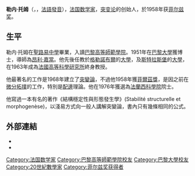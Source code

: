 {{unreferenced|time=2017-01-28T08:06:11+00:00}}
{{Infobox Scientist
| name= 勒內·托姆
| image = René Thom.jpeg
| image_size =150px
| caption = 
| birth_date =  {{birth_date|1923|9|2}}
| birth_place = {{flagicon|FRA}} [[法蘭西第三共和國|法國]][[蒙貝利亞爾|蒙貝利亞爾]]
| death_date = {{death date and age|2002|10|25|1923|9|2}}
| death_place = {{FRA}}[[Bures-sur-Yvette|Bures-sur-Yvette]]
| residence =  
| nationality = {{FRA}}
| field =  [[數學|數學]]
| known_for =
| work_institution =     
| alma_mater = [[Lycée_Saint-Louis|Lycée Saint-Louis]]<br />[[巴黎高等師範學院|巴黎高等師範學院]]<br />[[巴黎大學|巴黎大學]]    
| doctoral_advisor = 亨利·嘉當
| doctoral_students =    
| prizes = [[菲爾茲獎|菲爾茲獎]] (1958)
| religion =      
| footnotes =    
| URL = 
}}

'''勒内·托姆'''（{{lang|fr|'''René Thom'''}}，{{bd|1923年|9月2日|2002年|10月25日|catIdx=T}}，[[法語|法語]][[國際音標|發音]]{{IPA|[ʀəne tɔm]}}），[[法国|法国]][[数学家|数学家]]，[[突变论|突变论]]的创始人，於1958年获[[菲尔兹奖|菲尔兹奖]]。

== 生平 ==
勒内·托姆在[[聖路易中學|聖路易中學]]畢業，入讀[[巴黎高等師範學院|巴黎高等師範學院]]。1951年在[[巴黎大學|巴黎大學]]獲博士，導師為[[昂利·嘉當|昂利·嘉當]]。他先後任教於[[格勒諾布爾|格勒諾布爾]]的[[約瑟夫·傅里葉大學|大學]]，及[[斯特拉斯堡|斯特拉斯堡]]的[[斯特拉斯堡大學|大學]]，在1963年成為[[法國高等科學研究所|法國高等科學研究所]]終身教授。

他最著名的工作是1968年建立了[[突變論|突變論]]，不過他1958年獲[[菲爾茲獎|菲爾茲獎]]，是因之前在[[微分拓撲|微分拓撲]]的工作，特別是[[配邊|配邊]]理論。他在1976年獲選為[[法蘭西科學院|法蘭西科學院]]院士。

他寫過一本有名的著作《結構穩定性與形態發生學》(Stabilité structurelle et morphogenèse)，以淺易方式向一般人講解突變論，書內只有幾條相同的公式。

== 外部連結 ==
* {{MacTutor Biography|id=Thom}}
* {{MathGenealogy|id=93398}}

{{菲爾茲獎}}

{{Authority control}}
{{DEFAULTSORT:Thom, René}}
[[Category:法国数学家|Category:法国数学家]]
[[Category:巴黎高等師範學院校友|Category:巴黎高等師範學院校友]]
[[Category:巴黎大學校友|Category:巴黎大學校友]]
[[Category:20世紀數學家|Category:20世紀數學家]]
[[Category:菲尔兹奖获得者|Category:菲尔兹奖获得者]]